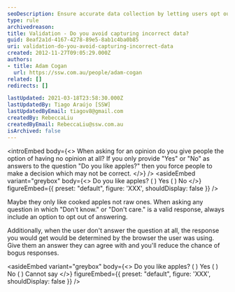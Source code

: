 ```yaml
---
seoDescription: Ensure accurate data collection by letting users opt out of questions they can't answer.
type: rule
archivedreason:
title: Validation - Do you avoid capturing incorrect data?
guid: 8eaf2a1d-4167-4278-89e5-8ab1c4ba0b85
uri: validation-do-you-avoid-capturing-incorrect-data
created: 2012-11-27T09:05:29.000Z
authors:
- title: Adam Cogan
  url: https://ssw.com.au/people/adam-cogan
related: []
redirects: []

lastUpdated: 2021-03-18T23:58:30.000Z
lastUpdatedBy: Tiago Araújo [SSW]
lastUpdatedByEmail: tiagov8@gmail.com
createdBy: RebeccaLiu
createdByEmail: RebeccaLiu@ssw.com.au
isArchived: false
---
```


<introEmbed
  body={<>
When asking for an opinion do you give people the option of having no opinion at all? If you only provide "Yes" or "No" as answers to the question "Do you like apples?" then you force people to make a decision which may not be correct.
  </>}
/>
<asideEmbed
  variant="greybox"
  body={<>
    Do you like apples?
( ) Yes
( ) No
  </>}
  figureEmbed={{
    preset: "default",
    figure: 'XXX',
    shouldDisplay: false
  }}
/>

Maybe they only like cooked apples not raw ones. When asking any question in which "Don't know." or "Don't care." is a valid response, always include an option to opt out of answering.

Additionally, when the user don't answer the question at all, the response you would get would be determined by the browser the user was using. Give them an answer they can agree with and you'll reduce the chance of bogus responses.

<asideEmbed
  variant="greybox"
  body={<>
    Do you like apples?
( ) Yes
( ) No
( ) Cannot say
  </>}
  figureEmbed={{
    preset: "default",
    figure: 'XXX',
    shouldDisplay: false
  }}
/>
